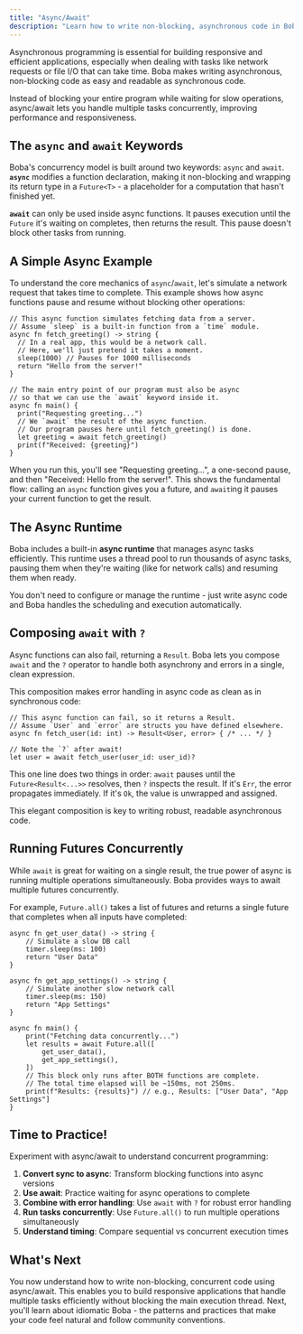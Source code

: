 ```yaml
---
title: "Async/Await"
description: "Learn how to write non-blocking, asynchronous code in Boba using `async` and `await`."
---
```


Asynchronous programming is essential for building responsive and efficient applications, especially when dealing with tasks like network requests or file I/O that can take time. Boba makes writing asynchronous, non-blocking code as easy and readable as synchronous code.

Instead of blocking your entire program while waiting for slow operations, async/await lets you handle multiple tasks concurrently, improving performance and responsiveness.

## The `async` and `await` Keywords

Boba's concurrency model is built around two keywords: `async` and `await`. **`async`** modifies a function declaration, making it non-blocking and wrapping its return type in a `Future<T>` - a placeholder for a computation that hasn't finished yet.

**`await`** can only be used inside async functions. It pauses execution until the `Future` it's waiting on completes, then returns the result. This pause doesn't block other tasks from running.

## A Simple Async Example

To understand the core mechanics of `async`/`await`, let's simulate a network request that takes time to complete. This example shows how async functions pause and resume without blocking other operations:

```boba
// This async function simulates fetching data from a server.
// Assume `sleep` is a built-in function from a `time` module.
async fn fetch_greeting() -> string {
  // In a real app, this would be a network call.
  // Here, we'll just pretend it takes a moment.
  sleep(1000) // Pauses for 1000 milliseconds
  return "Hello from the server!"
}

// The main entry point of our program must also be async
// so that we can use the `await` keyword inside it.
async fn main() {
  print("Requesting greeting...")
  // We `await` the result of the async function.
  // Our program pauses here until fetch_greeting() is done.
  let greeting = await fetch_greeting()
  print(f"Received: {greeting}")
}
```

When you run this, you'll see "Requesting greeting...", a one-second pause, and then "Received: Hello from the server!". This shows the fundamental flow: calling an `async` function gives you a future, and `await`ing it pauses your current function to get the result.

## The Async Runtime

Boba includes a built-in **async runtime** that manages async tasks efficiently. This runtime uses a thread pool to run thousands of async tasks, pausing them when they're waiting (like for network calls) and resuming them when ready.

You don't need to configure or manage the runtime - just write async code and Boba handles the scheduling and execution automatically.

## Composing `await` with `?`

Async functions can also fail, returning a `Result`. Boba lets you compose `await` and the `?` operator to handle both asynchrony and errors in a single, clean expression.

This composition makes error handling in async code as clean as in synchronous code:

```boba
// This async function can fail, so it returns a Result.
// Assume `User` and `error` are structs you have defined elsewhere.
async fn fetch_user(id: int) -> Result<User, error> { /* ... */ }

// Note the `?` after await!
let user = await fetch_user(user_id: user_id)?
```
This one line does two things in order: `await` pauses until the `Future<Result<...>>` resolves, then `?` inspects the result. If it's `Err`, the error propagates immediately. If it's `Ok`, the value is unwrapped and assigned.

This elegant composition is key to writing robust, readable asynchronous code.

## Running Futures Concurrently

While `await` is great for waiting on a single result, the true power of async is running multiple operations simultaneously. Boba provides ways to await multiple futures concurrently.

For example, `Future.all()` takes a list of futures and returns a single future that completes when all inputs have completed:

```boba
async fn get_user_data() -> string {
    // Simulate a slow DB call
    timer.sleep(ms: 100)
    return "User Data"
}

async fn get_app_settings() -> string {
    // Simulate another slow network call
    timer.sleep(ms: 150)
    return "App Settings"
}

async fn main() {
    print("Fetching data concurrently...")
    let results = await Future.all([
        get_user_data(),
        get_app_settings(),
    ])
    // This block only runs after BOTH functions are complete.
    // The total time elapsed will be ~150ms, not 250ms.
    print(f"Results: {results}") // e.g., Results: ["User Data", "App Settings"]
}
```

## Time to Practice!

Experiment with async/await to understand concurrent programming:

1. **Convert sync to async**: Transform blocking functions into async versions
2. **Use await**: Practice waiting for async operations to complete
3. **Combine with error handling**: Use `await` with `?` for robust error handling
4. **Run tasks concurrently**: Use `Future.all()` to run multiple operations simultaneously
5. **Understand timing**: Compare sequential vs concurrent execution times

## What's Next

You now understand how to write non-blocking, concurrent code using async/await. This enables you to build responsive applications that handle multiple tasks efficiently without blocking the main execution thread. Next, you'll learn about idiomatic Boba - the patterns and practices that make your code feel natural and follow community conventions.
```